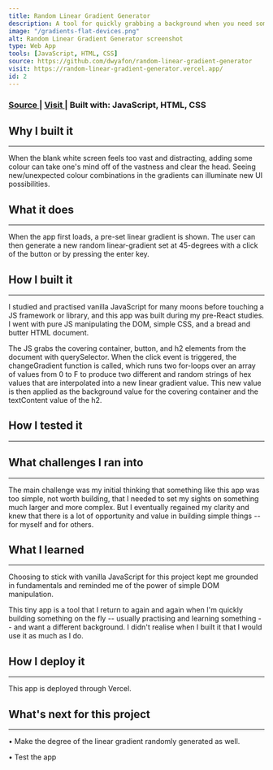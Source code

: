 ```yaml
---
title: Random Linear Gradient Generator
description: A tool for quickly grabbing a background when you need some colour in development
image: "/gradients-flat-devices.png"
alt: Random Linear Gradient Generator screenshot
type: Web App
tools: [JavaScript, HTML, CSS]
source: https://github.com/dwyafon/random-linear-gradient-generator
visit: https://random-linear-gradient-generator.vercel.app/
id: 2
---
```


<main>

<h3>
  <span>
    <a
      href="https://github.com/dwyafon/random-linear-gradient-generator"
      target="_blank"
      rel="noopener noreferrer"
      className="anchor hover:text-blue dark:hover:text-green"
    >
      Source
    </a>
  </span>
  | <span>
    <a
      href="https://random-linear-gradient-generator.vercel.app/"
      target="_blank"
      rel="noopener noreferrer"
      className="anchor hover:text-blue dark:hover:text-green"
    >
      Visit
    </a>
  </span>| <span>Built with: </span>
  <span className="text-black dark:text-cream">JavaScript, HTML, CSS</span>
</h3>

<h2>Why I built it</h2>

---

<p>
  When the blank white screen feels too vast and distracting, adding some colour
  can take one's mind off of the vastness and clear the head. Seeing
  new/unexpected colour combinations in the gradients can illuminate new UI
  possibilities.
</p>

<h2>What it does</h2>

---

<p>
  When the app first loads, a pre-set linear gradient is shown. The user can then
  generate a new random linear-gradient set at 45-degrees with a click of the button or by
  pressing the enter key.
</p>
<p>

</p>

<h2>How I built it</h2>

---

<p>
  I studied and practised vanilla JavaScript for many moons before touching a JS
  framework or library, and this app was built during my pre-React studies. I
  went with pure JS manipulating the DOM, simple CSS, and a bread and butter
  HTML document.
</p>
<p>
  The JS grabs the covering container, button, and h2 elements from the document
  with querySelector. When the click event is triggered, the changeGradient
  function is called, which runs two for-loops over an array of values from 0 to
  F to produce two different and random strings of hex values that are
  interpolated into a new linear gradient value. This new value is then applied
  as the background value for the covering container and the textContent value
  of the h2.
</p>

<h2>How I tested it</h2>

---

<h2>What challenges I ran into</h2>

---

<p>
  The main challenge was my initial thinking that something like this app was
  too simple, not worth building, that I needed to set my sights on something
  much larger and more complex. But I eventually regained my clarity and knew
  that there is a lot of opportunity and value in building simple things -- for
  myself and for others.
</p>

<h2>What I learned</h2>

---

<p>
  Choosing to stick with vanilla JavaScript for this project kept me grounded in
  fundamentals and reminded me of the power of simple DOM manipulation.
</p>

<p>
  This tiny app is a tool that I return to again and again when I'm quickly
  building something on the fly -- usually practising and learning something --
  and want a different background. I didn't realise when I built it that I would
  use it as much as I do.
</p>

<h2>How I deploy it</h2>

---

<p>This app is deployed through Vercel.</p>

<h2>What's next for this project</h2>

---

<p>&bull; Make the degree of the linear gradient randomly generated as well.</p>
<p>&bull; Test the app</p>

</main>
